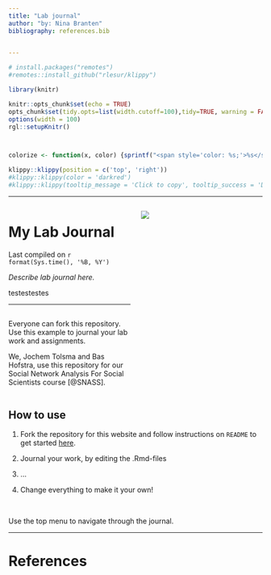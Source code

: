 ```yaml
---
title: "Lab journal"
author: "by: Nina Branten"
bibliography: references.bib

 
---
```





```r
# install.packages("remotes")
#remotes::install_github("rlesur/klippy")
``` 

```r
library(knitr)

knitr::opts_chunk$set(echo = TRUE)
opts_chunk$set(tidy.opts=list(width.cutoff=100),tidy=TRUE, warning = FALSE, message = FALSE,comment = "#>", cache=TRUE, class.source=c("test"), class.output=c("test2"))
options(width = 100)
rgl::setupKnitr()



colorize <- function(x, color) {sprintf("<span style='color: %s;'>%s</span>", color, x) }

```

```r
klippy::klippy(position = c('top', 'right'))
#klippy::klippy(color = 'darkred')
#klippy::klippy(tooltip_message = 'Click to copy', tooltip_success = 'Done')
```




----

:::::::::::::: {.columns}
::: {.column width="50%"}

# My Lab Journal
Last compiled on `r format(Sys.time(), '%B, %Y')`  

*Describe lab journal here.*
<br>

testestestes


----

##   

Everyone can fork this repository. Use this example to journal your lab work and assignments. 

We, Jochem Tolsma and Bas Hofstra, use this repository for our Social Network Analysis For Social Scientists course [@SNASS]. 


:::
::: {.column width="50%"}




![](images/cover.jpg)


:::
::::::::::::::


## How to use

1. Fork the repository for this website and follow instructions on `README` to get started [here](https://github.com/JochemTolsma/labjournal).  

2. Journal your work, by editing the .Rmd-files

3. ...

4. Change everything to make it your own!


<br>

Use the top menu to navigate through the journal.


----

# References




